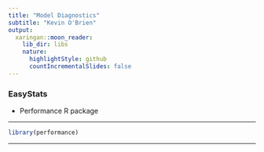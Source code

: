 ```yaml
---
title: "Model Diagnostics"
subtitle: "Kevin O'Brien"
output:
  xaringan::moon_reader:
    lib_dir: libs
    nature:
      highlightStyle: github
      countIncrementalSlides: false
---
```


### EasyStats

* Performance R package

---

```r

library(performance)

```

---